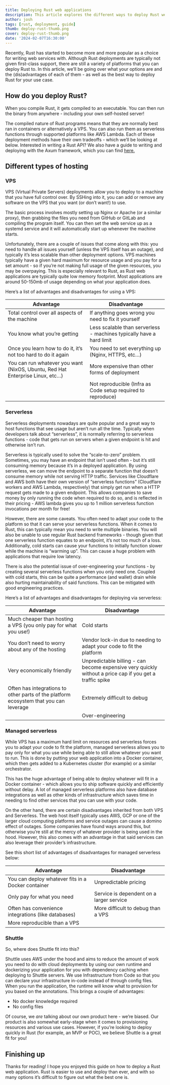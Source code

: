 ```yaml
---
title: Deploying Rust web applications
description: This article explores the different ways to deploy Rust web services and the (dis)advantages of each. 
author: josh
tags: [rust, deployment, guide]
thumb: deploy-rust-thumb.png 
cover: deploy-rust-thumb.png
date: '2024-02-07T16:30:00'
---
```


Recently, Rust has started to become more and more popular as a choice for writing web services with. Although Rust deployments are typically not given first-class support, there are still a variety of platforms that you can deploy Rust to. In this article, we’ll be going over what your options are and the (dis)advantages of each of them - as well as the best way to deploy Rust for your use case.

## How do you deploy Rust?

When you compile Rust, it gets compiled to an executable. You can then run the binary from anywhere - including your own self-hosted server! 

The compiled nature of Rust programs means that they are normally best ran in containers or alternatively a VPS. You can also run them as serverless functions through supported platforms like AWS Lambda. Each of these deployment methods have their own tradeoffs - which we’ll be looking at below. Interested in writing a Rust API? We also have a guide to writing and deploying with the Axum framework, which you can find [here.](https://www.shuttle.dev/blog/2024/01/31/write-a-rest-api-rust)

## Different types of hosting

### VPS

VPS (Virtual Private Servers) deployments allow you to deploy to a machine that you have full control over. By SSHing into it, you can add or remove any software on the VPS that you want (or don’t want!) to use. 

The basic process involves mostly setting up Nginx or Apache (or a similar proxy), then grabbing the files you need from GitHub or GitLab and compiling the program itself. You can then set the web service up as a systemd service and it will automatically start up whenever the machine starts.

Unfortunately, there are a couple of issues that come along with this: you need to handle all issues yourself (unless the VPS itself has an outage), and typically it’s less scalable than other deployment options. VPS machines typically have a given hard maximum for resource usage and you pay for a set amount - so if you’re not making full usage of the given resources, you may be overpaying. This is especially relevant to Rust, as Rust web applications are typically quite low memory footprint. Most applications are around 50-150mb of usage depending on what your application does.

Here’s a list of advantages and disadvantages for using a VPS:

| Advantage | Disadvantage |
| --- | --- |
| Total control over all aspects of the machine | If anything goes wrong you need to fix it yourself |
| You know what you’re getting | Less scalable than serverless - machines typically have a hard limit |
| Once you learn how to do it, it’s not too hard to do it again | You need to set everything up (Nginx, HTTPS, etc…) |
| You can run whatever you want (NixOS, Ubuntu, Red Hat Enterprise Linux, etc…) | More expensive than other forms of deployment |
|  | Not reproducible (Infra as Code setup required to reproduce) |

### Serverless

Serverless deployments nowadays are quite popular and a great way to host functions that see usage but aren’t run all the time. Typically when developers talk about “serverless”, it is normally referring to serverless functions - code that gets run on servers when a given endpoint is hit and otherwise isn’t run.

Serverless is typically used to solve the “scale-to-zero” problem. Sometimes, you may have an endpoint that isn’t used often - but it’s still consuming memory because it’s in a deployed application. By using serverless, we can move the endpoint to a separate function that doesn’t consume memory while not serving HTTP traffic. Services like Cloudflare and AWS both have their own version of “serverless functions” (Cloudflare workers and AWS Lambda, respectively) that simply get run when a HTTP request gets made to a given endpoint. This allows companies to save money by only running the code when required to do so, and is reflected in their pricing - AWS lambda gives you up to 1 million serverless function invocations per month for free!

However, there are some caveats. You often need to adapt your code to the platform so that it can serve your serverless functions. When it comes to Rust, this can typically mean you need to write multiple binaries. You will also be unable to use regular Rust backend frameworks - though given that one serverless function equates to an endpoint, it’s not too much of a loss. Additionally, cold starts can cause your functions to initially function slower while the machine is “warming up”. This can cause a huge problem with applications that require low latency.

There is also the potential issue of over-engineering your functions - by creating several serverless functions when you only need one. Coupled with cold starts, this can be quite a performance (and wallet) drain while also hurting maintainability of said functions. This can be mitigated with good engineering practices.

Here’s a list of advantages and disadvantages for deploying via serverless:

| Advantage | Disadvantage |
| --- | --- |
| Much cheaper than hosting a VPS (you only pay for what you use!) | Cold starts |
| You don’t need to worry about any of the hosting | Vendor lock-in due to needing to adapt your code to fit the platform |
| Very economically friendly | Unpredictable billing - can become expensive very quickly without a price cap if you get a traffic spike |
| Often has integrations to other parts of the platform ecosystem that you can leverage | Extremely difficult to debug |
|  | Over-engineering |

### Managed serverless

While VPS has a maximum hard limit on resources and serverless forces you to adapt your code to fit the platform, managed serverless allows you to pay only for what you use while being able to still allow whatever you want to run. This is done by putting your web application into a Docker container, which then gets added to a Kubernetes cluster (for example) or a similar orchestrator.

This has the huge advantage of being able to deploy whatever will fit in a Docker container - which allows you to ship software quickly and efficiently without delay. A lot of managed serverless platforms also have database integrations as well as other kinds of infrastructure which saves time in needing to find other services that you can use with your code. 

On the other hand, there are certain disadvantages inherited from both VPS and Serverless. The web host itself typically uses AWS, GCP or one of the larger cloud computing platforms and service outages can cause a domino effect of outages. Some companies have found ways around this, but otherwise you’re still at the mercy of whatever provider is being used in the hood. However, this also comes with an advantage in that said services can also leverage their provider’s infrastructure. 

See this short list of advantages of disadvantages for managed serverless below:

| Advantage | Disadvantage |
| --- | --- |
| You can deploy whatever fits in a Docker container  | Unpredictable pricing |
| Only pay for what you need | Service is dependent on a larger service |
| Often has convenience integrations (like databases) | More difficult to debug than a VPS |
| More reproducible than a VPS |  |

### Shuttle

So, where does Shuttle fit into this? 

Shuttle uses AWS under the hood and aims to reduce the amount of work you need to do with cloud deployments by using our own runtime and dockerizing your application for you with dependency caching when deploying to Shuttle servers. We use Infrastructure from Code so that you can declare your infrastructure in-code instead of through config files. When you run the application, the runtime will know what to provision for you based on the annotations. This brings a couple of advantages:

- No docker knowledge required
- No config files

Of course, we *are* talking about our own product here - we’re biased. Our product is also somewhat early-stage when it comes to provisioning resources and various use cases. However, if you’re looking to deploy quickly in Rust (for example, an MVP or POC), we believe Shuttle is a great fit for you!

## Finishing up

Thanks for reading! I hope you enjoyed this guide on how to deploy a Rust web application. Rust is easier to use and deploy than ever, and with so many options it’s difficult to figure out what the best one is.
